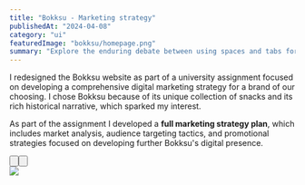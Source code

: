 ```yaml
---
title: "Bokksu - Marketing strategy"
publishedAt: "2024-04-08"
category: "ui"
featuredImage: "bokksu/homepage.png"
summary: "Explore the enduring debate between using spaces and tabs for code indentation, and why this choice matters more than you might think."
---
```


I redesigned the Bokksu website as part of a university assignment focused on developing a comprehensive digital marketing strategy for a brand of our choosing. I chose Bokksu because of its unique collection of snacks and its rich historical narrative, which sparked my interest.

As part of the assignment I developed a **full marketing strategy plan**, which includes market analysis, audience targeting tactics, and promotional strategies focused on developing further Bokksu's digital presence.

<div className="flex items-center gap-x-4 mt-6 mb-24">
  <Button
    href="https://www.figma.com/file/mV41wx5d6tFdSSj4LoNaxt/Bokksu?type=design&node-id=0%3A1&mode=design&t=ZpByYhfVHYIzGCt2-1"
    title="View design"
  />

  <Button
    href="https://docs.google.com/document/d/1eoeQbUYSzcrqJeDS710553etG5ucSeudTpGECJxKqW8/edit?usp=sharing"
    title="View document"
    className="bg-transparent border border-neutral-400 text-neutral-900 hover:bg-neutral-900 hover:border-neutral-900 hover:text-white"
  />
</div>

<Image src="/projects/bokksu/homepage.png" width={1440} height={1000} />
